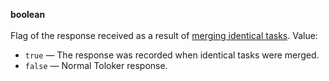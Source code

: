 **boolean**<br/><br/>Flag of the response received as a result of [merging identical tasks](/docs-new/api/tasks#task-merge). Value:

- `true` — The response was recorded when identical tasks were merged.
- `false` — Normal Toloker response.